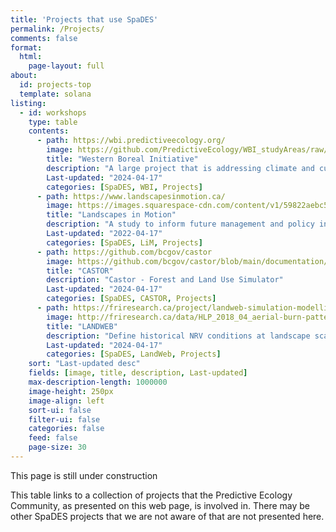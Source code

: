 ```yaml
---
title: 'Projects that use SpaDES'
permalink: /Projects/
comments: false
format: 
  html:
    page-layout: full
about: 
  id: projects-top
  template: solana
listing: 
  - id: workshops
    type: table
    contents: 
      - path: https://wbi.predictiveecology.org/
        image: https://github.com/PredictiveEcology/WBI_studyAreas/raw/main/figures/WBI_studyArea_gg.png
        title: "Western Boreal Initiative"
        description: "A large project that is addressing climate and cumulative effects on landscapes of the western boreal forests of Canada"
        Last-updated: "2024-04-17"
        categories: [SpaDES, WBI, Projects]        
      - path: https://www.landscapesinmotion.ca/
        image: https://images.squarespace-cdn.com/content/v1/59822aebc534a526009b3de1/1622820471171-1RV90OBOTGPGPK2EVCYI/GIF-making-file-size-smaller.gif?format=2500w
        title: "Landscapes in Motion"
        description: "A study to inform future management and policy in this important region of Alberta."
        Last-updated: "2022-04-17"
        categories: [SpaDES, LiM, Projects]    
      - path: https://github.com/bcgov/castor
        image: https://github.com/bcgov/castor/blob/main/documentation/images/castor_explorer_map.jpg?raw=true
        title: "CASTOR"
        description: "Castor - Forest and Land Use Simulator"
        Last-updated: "2024-04-17"
        categories: [SpaDES, CASTOR, Projects]    
      - path: https://friresearch.ca/project/landweb-simulation-modelling
        image: http://friresearch.ca/data/HLP_2018_04_aerial-burn-patterns-blog.jpg
        title: "LANDWEB"
        description: "Define historical NRV conditions at landscape scales across 140 million ha of the western boreal"
        Last-updated: "2024-04-17"
        categories: [SpaDES, LandWeb, Projects]            
    sort: "Last-updated desc"
    fields: [image, title, description, Last-updated]
    max-description-length: 1000000
    image-height: 250px
    image-align: left
    sort-ui: false
    filter-ui: false
    categories: false
    feed: false
    page-size: 30
---
```


This page is still under construction

This table links to a collection of projects that the Predictive Ecology Community, as presented on this web page, is involved in. There may be other SpaDES projects that we are not aware of that are not presented here. 


::: {workshops}
:::




